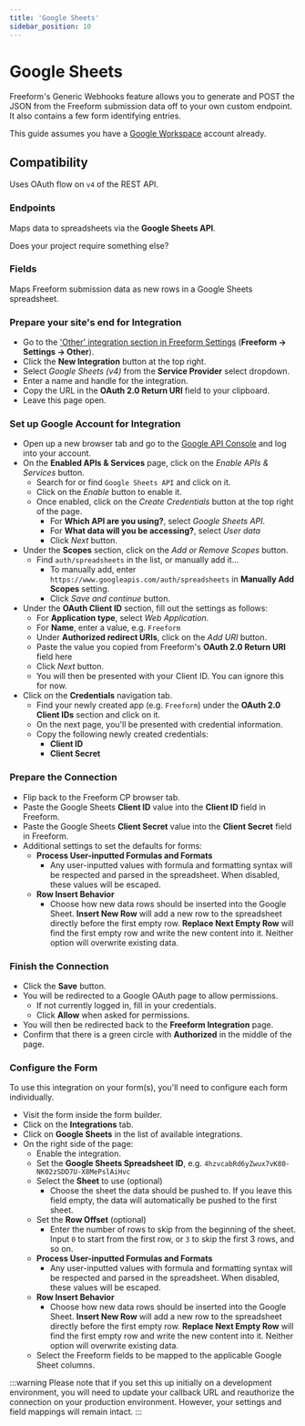 ```yaml
---
title: 'Google Sheets'
sidebar_position: 10
---
```



# Google Sheets<Badge type="pro" text="Pro" /><Badge type="feature" text="New in 5.2+" />

Freeform's Generic Webhooks feature allows you to generate and POST the JSON from the Freeform submission data off to your own custom endpoint. It also contains a few form identifying entries.

This guide assumes you have a [Google Workspace](https://workspace.google.com) account already.

## Compatibility

Uses OAuth flow on `v4` of the REST API.

### Endpoints

Maps data to spreadsheets via the **Google Sheets API**.

Does your project require something else? &nbsp; <PrimaryButtonWithLink to='/support' label='Contact Us' />

### Fields

Maps Freeform submission data as new rows in a Google Sheets spreadsheet.

<VerticalStepWrapper>

<StepMarkdown>

### Prepare your site's end for Integration

- Go to the ['Other' integration section in Freeform Settings](../configuration/settings.mdx#other) (**Freeform → Settings → Other**).
- Click the **New Integration** button at the top right.
- Select _Google Sheets (v4)_ from the **Service Provider** select dropdown.
- Enter a name and handle for the integration.
- Copy the URL in the **OAuth 2.0 Return URI** field to your clipboard.
- Leave this page open.

</StepMarkdown>

<StepMarkdown>

### Set up Google Account for Integration

- Open up a new browser tab and go to the [Google API Console](https://console.cloud.google.com/apis/dashboard/) and log into your account.
- On the **Enabled APIs & Services** page, click on the _Enable APIs & Services_ button.
  - Search for or find `Google Sheets API` and click on it.
  - Click on the _Enable_ button to enable it.
  - Once enabled, click on the _Create Credentials_ button at the top right of the page.
    - For **Which API are you using?**, select _Google Sheets API_.
    - For **What data will you be accessing?**, select _User data_
    - Click _Next_ button.
- Under the **Scopes** section, click on the _Add or Remove Scopes_ button.
  - Find `auth/spreadsheets` in the list, or manually add it...
    - To manually add, enter `https://www.googleapis.com/auth/spreadsheets` in **Manually Add Scopes** setting.
    - Click _Save and continue_ button.
- Under the **OAuth Client ID** section, fill out the settings as follows:
  - For **Application type**, select _Web Application_.
  - For **Name**, enter a value, e.g. `Freeform`
  - Under **Authorized redirect URIs**, click on the _Add URI_ button.
  - Paste the value you copied from Freeform's **OAuth 2.0 Return URI** field here
  - Click _Next_ button.
  - You will then be presented with your Client ID. You can ignore this for now.
- Click on the **Credentials** navigation tab.
  - Find your newly created app (e.g. `Freeform`) under the **OAuth 2.0 Client IDs** section and click on it.
  - On the next page, you'll be presented with credential information.
  - Copy the following newly created credentials:
    - **Client ID**
    - **Client Secret**

</StepMarkdown>

<StepMarkdown>

### Prepare the Connection

- Flip back to the Freeform CP browser tab.
- Paste the Google Sheets **Client ID** value into the **Client ID** field in Freeform.
- Paste the Google Sheets **Client Secret** value into the **Client Secret** field in Freeform.
- Additional settings to set the defaults for forms:
  - **Process User-inputted Formulas and Formats**
    - Any user-inputted values with formula and formatting syntax will be respected and parsed in the spreadsheet. When disabled, these values will be escaped.
  - **Row Insert Behavior**
    - Choose how new data rows should be inserted into the Google Sheet. **Insert New Row** will add a new row to the spreadsheet directly before the first empty row. **Replace Next Empty Row** will find the first empty row and write the new content into it. Neither option will overwrite existing data.

</StepMarkdown>

<StepMarkdown>

### Finish the Connection

- Click the **Save** button.
- You will be redirected to a Google OAuth page to allow permissions.
  - If not currently logged in, fill in your credentials.
  - Click **Allow** when asked for permissions.
- You will then be redirected back to the **Freeform Integration** page.
- Confirm that there is a green circle with **Authorized** in the middle of the page.

</StepMarkdown>

<StepMarkdown>

### Configure the Form

To use this integration on your form(s), you'll need to configure each form individually.

- Visit the form inside the form builder.
- Click on the **Integrations** tab.
- Click on **Google Sheets** in the list of available integrations.
- On the right side of the page:
  - Enable the integration.
  - Set the **Google Sheets Spreadsheet ID**, e.g. `4hzvcabRd6yZwux7vK80-NK02zSDD7U-X8MePslAiHvc`
  - Select the **Sheet** to use (optional)
    - Choose the sheet the data should be pushed to. If you leave this field empty, the data will automatically be pushed to the first sheet.
  - Set the **Row Offset** (optional)
    - Enter the number of rows to skip from the beginning of the sheet. Input `0` to start from the first row, or `3` to skip the first 3 rows, and so on.
  - **Process User-inputted Formulas and Formats**
    - Any user-inputted values with formula and formatting syntax will be respected and parsed in the spreadsheet. When disabled, these values will be escaped.
  - **Row Insert Behavior**
    - Choose how new data rows should be inserted into the Google Sheet. **Insert New Row** will add a new row to the spreadsheet directly before the first empty row. **Replace Next Empty Row** will find the first empty row and write the new content into it. Neither option will overwrite existing data.
  - Select the Freeform fields to be mapped to the applicable Google Sheet columns.

</StepMarkdown>

</VerticalStepWrapper>

:::warning
Please note that if you set this up initially on a development environment, you will need to update your callback URL and reauthorize the connection on your production environment. However, your settings and field mappings will remain intact.
:::
